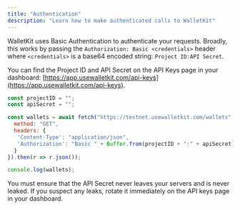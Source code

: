 ```yaml
---
title: "Authentication"
description: "Learn how to make authenticated calls to WalletKit"
---
```


WalletKit uses Basic Authentication to authenticate your requests. Broadly, this works by passing the `Authorization: Basic <credentials>` header where `<credentials>` is a base64 encoded string: `Project ID:API Secret`.

You can find the Project ID and API Secret on the API Keys page in your dashboard: [https://app.usewalletkit.com/api-keys](https://app.usewalletkit.com/api-keys).

```js NodeJS
const projectID = "";
const apiSecret = "";

const wallets = await fetch("https://testnet.usewalletkit.com/wallets", {
  method: "GET",
  headers: {
   'Content-Type': "application/json",
   'Authorization': "Basic " + Buffer.from(projectID + ":" + apiSecret).toString("base64"),
  }
}).then(r => r.json());

console.log(wallets);
```

You must ensure that the API Secret never leaves your servers and is never leaked. If you suspect any leaks, rotate it immediately on the API keys page in your dashboard.